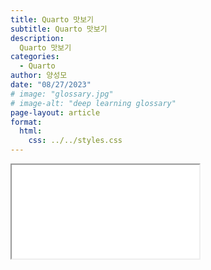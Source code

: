 ```yaml
---
title: Quarto 맛보기
subtitle: Quarto 맛보기
description:
  Quarto 맛보기
categories:
  - Quarto
author: 양성모
date: "08/27/2023"
# image: "glossary.jpg"
# image-alt: "deep learning glossary"
page-layout: article
format:
  html:
    css: ../../styles.css
---
```



<iframe class="slide-deck" src="../../../slideshelf/quarto-introduction/index.html" title="Day 1A Slides">
</iframe>



